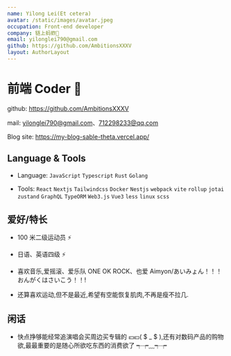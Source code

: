 ```yaml
---
name: Yilong Lei(Et cetera)
avatar: /static/images/avatar.jpeg
occupation: Front-end developer
company: 链上蚂蚱🦗
email: yilonglei790@gmail.com
github: https://github.com/AmbitionsXXXV
layout: AuthorLayout
---
```


# 前端 Coder 👋

github: https://github.com/AmbitionsXXXV

mail: yilonglei790@gmail.com、712298233@qq.com

Blog site: https://my-blog-sable-theta.vercel.app/

## Language & Tools

- Language: `JavaScript` `Typescript` `Rust` `Golang`

- Tools: `React` `Nextjs` `Tailwindcss` `Docker` `Nestjs` `webpack` `vite` `rollup` `jotai` `zustand` `GraphQL` `TypeORM` `Web3.js` `Vue3` `less` `linux` `scss`

## 爱好/特长

- 100 米二级运动员 ⚡

- 日语、英语四级 ⚡

- 喜欢音乐,爱摇滚、爱乐队 ONE OK ROCK、也爱 Aimyon/あいみょん！！！　　おんがくはさいこう！！!

- 还算喜欢运动,但不是最近,希望有空能恢复肌肉,不再是瘦不拉几.

## 闲话

- 快点挣够能经常追演唱会买周边买专辑的 💴💴( \$ \_ \$ ),还有对数码产品的购物欲,最最重要的是随心所欲吃东西的消费欲了 ┭┮﹏┭┮
